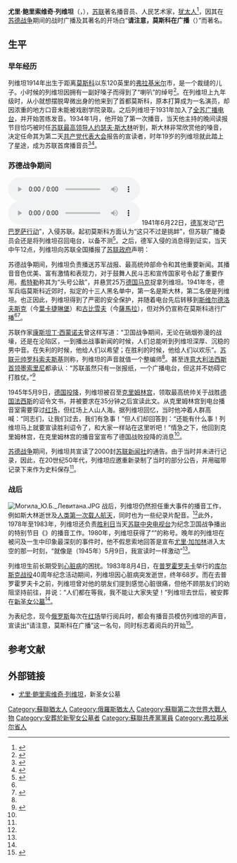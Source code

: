 {{Infobox journalist
| name        = 尤里·鲍里索维奇·列维坦<br>{{lang|ru|Ю́рий Бори́сович Левита́н}}
| image       =RU055-16.jpg
| imagesize   = 250px
| caption     = 2016年俄罗斯发行的邮票，印有列维坦的照片
| birthname   = 
| birth_date  = {{Birth date|1914|10|2}}
| birth_place = [[File:Flag_of_Russia.svg|22px]] [[俄罗斯帝国|俄罗斯帝国]][[弗拉基米尔省|弗拉基米尔省]][[弗拉基米尔_(俄罗斯)|弗拉基米尔]]
| death_date  = {{Death date and age|1983|8|4|1914|10|2}}
| death_place = {{USSR}}[[俄罗斯苏维埃联邦社会主义共和国|俄罗斯]][[别尔哥罗德州|别尔哥罗德州]][[普洛霍羅夫卡|普洛霍羅夫卡]]
| education   = 
| occupation  = 电台[[播音员|播音员]]
| alias       = 
| title       = 
| family      = 
| spouse      = 
| domesticpartner =
| children    = 
| relatives   = 
| ethnic      = 
| religion    = 
| salary      = 
| networth    = 
| credits     = 
| agent       = 
|awards={{{!}} style="background: transparent"
{{!}} {{十月革命勋章}}{{!!}}{{劳动红旗勋章}}{{!!}}{{苏联荣誉勋章}}{{!!}}{{纪念列宁诞辰一百周年奖章}}
{{!}}}
{{{!}} style="background: transparent"
{{!}} {{保卫莫斯科奖章}}{{!!}}{{卫国战争战胜德国奖章}}
{{!}}}
{{{!}} style="background: transparent"
{{!}} {{苏联人民艺术家|1980}} {{苏俄人民艺术家|1973}} {{苏俄功勋艺术家|1959}}
{{!}}}
| URL         = 
}}

'''尤里·鲍里索维奇·列维坦'''（{{lang-ru|Ю́рий Бори́сович Левита́н}}，{{bd|1914年|10月2日|1983年|8月4日}}），[[苏联|苏联]]著名播音员、人民艺术家，[[犹太人|犹太人]]<ref name=Jew>{{cite web|url=http://www.mievr.ru/event.html?id=4&lang=ENG|title=The new exhibition  "The Jews of Moscow" has opened in the Museum|publisher=Museum of the Jewish History in Russia|accessdate=2016-08-10|date=2011-09-20|deadurl=yes|archiveurl=https://web.archive.org/web/20131203002119/http://www.mievr.ru/event.html?id=4&lang=ENG|archivedate=2013-12-03}}</ref>，因其在[[苏德战争|苏德战争]]期间的战时广播及其著名的开场白“'''请注意，莫斯科在广播'''（{{lang-ru|Внимание, говорит Москва!}}）”而著名。

==生平==
===早年经历===
列维坦1914年出生于距离[[莫斯科|莫斯科]]以东120英里的[[弗拉基米尔_(俄罗斯)|弗拉基米尔]]市，是一个裁缝的儿子。小时候的列维坦因拥有一副好嗓子而得到了“喇叭”的绰号<ref name="gc">{{cite web|url=http://www.guancha.cn/WenZhai/2015_05_19_320090.shtml|title=文摘：“莫斯科在广播”——希特勒通缉的“苏联之声”|publisher=观察者|accessdate=2016-08-12|date=2015-05-19|archiveurl=https://web.archive.org/web/20171009094812/http://www.guancha.cn/WenZhai/2015_05_19_320090.shtml|archivedate=2017-10-09|dead-url=no}}</ref>。在列维坦上九年级时，从小就想摆脱卑微出身的他来到了首都莫斯科，原本打算成为一名演员，却因浓重的地方口音未能被戏剧学院录取。之后列维坦于1931年加入了[[全苏广播电台|全苏广播电台]]，并开始苦练发音。1934年1月，他开始了第一次播音，当天他主持的晚间读报节目恰巧被时任[[苏联最高领导人|苏联最高领导人]][[约瑟夫·斯大林|约瑟夫·斯大林]]听到，斯大林非常欣赏他的嗓音，决定任命其为第二天[[全联盟共产党（布尔什维克）第十七次代表大会|共产党代表大会]]报告的宣读者，时年19岁的列维坦就此踏上了星途，成为苏联首席播音员<ref name="tsrus">{{cite web|url=http://tsrus.cn/eshi/2013/11/07/29759.html|title=尤里·列维坦：激怒希特勒的“苏联之声”|publisher=透视俄罗斯|author=乔治·布特查德|accessdate=2015-05-09|date=2013-11-07|archiveurl=https://archive.is/20150509152829/http://tsrus.cn/eshi/2013/11/07/29759.html|archivedate=2015-05-09|deadurl=yes}}</ref><ref name="tsrus2">{{cite web| author =奥尔加·别列尼茨卡娅| title =“战争之音”：记苏联著名播音员列维坦| publisher =透视俄罗斯| date =2015-04-30| url =http://tsrus.cn/lishi/2015/04/30/41481.html| accessdate =2016-08-12| archiveurl =https://archive.is/20160812140340/http://tsrus.cn/lishi/2015/04/30/41481.html| archivedate =2016-08-12| deadurl =yes}}</ref>。

===苏德战争期间===
[[File:Levitan_USSR_attacked.ogg|1941年列维坦播报的德军入侵苏联的消息]]
[[File:Levitan_Germany_surrender.ogg|1945年列维坦播报的德国投降的消息]]
1941年6月22日，[[德军|德军]]发动“[[巴巴罗萨行动|巴巴罗萨行动]]”，入侵苏联。起初莫斯科方面认为“这只不过是挑衅”，但苏联广播委员会还是将列维坦召回电台，以备不测<ref>{{cite web|url=http://news.ifeng.com/history/shijieshi/detail_2010_09/02/2420744_0.shtml|title=苏德交战第一天：莫斯科仍说“不可能有战争”|publisher=凤凰网|agency=中青在线|accessdate=2016-08-12|date=2010-09-02|archiveurl=https://web.archive.org/web/20160927163833/http://news.ifeng.com/history/shijieshi/detail_2010_09/02/2420744_0.shtml|archivedate=2016-09-27|dead-url=no}}</ref>。之后，德军入侵的消息得到证实，当天中午12点，列维坦向苏联全国播报了[[苏联政府|苏联政府]]声明：

{{cquote|请注意，莫斯科在广播！莫斯科在广播！现在播报苏联政府声明。

全体[[苏联人民|苏联公民]]！

今天，6月22日凌晨4时，德国军队不宣而战，对我国多地发动了进攻……
|1941年6月22日，列维坦宣读苏联政府声明}}

苏德战争期间，列维坦负责播送苏军战报、最高统帅部命令和其他重要新闻。其播音音色优美、富有激情和表现力，对于鼓舞人民斗志和宣传国家号令起了重要作用。[[希特勒|希特勒]]称其为“头号公敌”，并悬赏25万[[国家马克|德国马克]]捉拿列维坦。1941年冬，德军兵临莫斯科近郊时，拟定的十三人黑名单中，第一名是斯大林，第二名便是列维坦。也正因此，列维坦得到了严密的安全保护，并随着电台先后转移到[[斯维尔德洛夫斯克|斯维尔德洛夫斯克]]（今[[葉卡捷琳堡|葉卡捷琳堡]]）和[[古比雪夫|古比雪夫]]（今[[薩馬拉|薩馬拉]]），但对外仍宣称在莫斯科进行广播<ref name="tsrus2"/><ref>{{cite web|url=http://news.cntv.cn/2015/05/09/VIDE1431162729606200.shtml|title=纪念反法西斯战争胜利70周年 尤里·列维坦：“莫斯科在广播”|publisher=CNTV|accessdate=2015-05-09|date=2015-05-09|archive-date=2015-05-18|archive-url=https://web.archive.org/web/20150518080002/http://news.cntv.cn/2015/05/09/VIDE1431162729606200.shtml|dead-url=no}}</ref>。

苏联作家[[康斯坦丁·西蒙诺夫|康斯坦丁·西蒙诺夫]]曾这样写道：“卫国战争期间，无论在硝烟弥漫的战壕，还是在沦陷区，一到播出战事新闻的时候，人们总能听到列维坦深厚、沉稳的男中音。在失利的时候，他给人们以希望；在胜利的时候，他给人们以欢乐”。[[苏联元帅|苏联元帅]][[罗科索夫斯基|罗科索夫斯基]]则称，列维坦的声音就值一个整编师<ref name="tsrus"/>。甚至连[[意大利王國_(1861年–1946年)|意大利法西斯]][[Duce|首领]][[墨索里尼|墨索里尼]]都承认：“苏联虽然只有一张报纸，一个广播电台，但这并不妨碍它打胜仗。”<ref>{{cite web|url=http://rb.xxrb.com.cn/html/2015-07/25/content_14274.htm|title=新圣女公墓——俄罗斯人的精神家园|author=常克智|publisher=新乡日报|accessdate=2016-08-12|date=2015-07-25|archiveurl=https://web.archive.org/web/20160927165144/http://rb.xxrb.com.cn/html/2015-07/25/content_14274.htm|archivedate=2016-09-27|dead-url=no}}</ref>

1945年5月9日，[[德国投降|德国投降]]，列维坦被召至[[克里姆林宫|克里姆林宫]]，领取最高统帅关于战胜[[纳粹德国|德国法西斯]]的诏令文书，并被要求在35分钟之后宣读此文。从克里姆林宫到电台播音室需要穿过[[红场|红场]]，但红场上人山人海。据列维坦回忆，当时他冲着人群高喊：“同志们，让我们过去，我们有急事！”但人们却回答到：“还能有什么事！列维坦马上就要宣读胜利诏令了，和大家一样站在这里听吧！”情急之下，他回到克里姆林宫，在克里姆林宫的播音室宣布了德国战败投降的消息<ref name="tsrus2"/>。

[[苏德战争|苏德战争]]期间，列维坦共宣读了2000封[[苏联新闻社|苏联新闻社]]的通告。由于当时并未进行记录，因此，在20世纪50年代，列维坦应邀重新录制了当时的部分公告，并用磁带记录下来作为史料保存<ref name="tsrus2"/>。

===战后===
[[File:Могила_Ю.Б._Левитана.JPG|thumb]]
战后，列维坦仍然担任重大事件的播音工作，例如斯大林逝世及[[东方一号|人类第一次载人航天]]，同时也为一些纪录片配音。<ref name="tsrus"/>此外，1978年至1983年，列维坦还负责[[胜利日_(5月9日)|胜利日]]当天[[苏联中央电视台|苏联中央电视台]]为纪念卫国战争播出的特别节目《{{link-en|默哀一分钟|Minute of Silence}}》的播音工作。1980年，列维坦获得了“{{link-en|人民艺术家|People's Artist of the USSR}}”的称号。晚年的列维坦在被问及一生中印象最深刻的事件时，他不假思索地回答是宣布[[尤里·加加林|尤里·加加林]]进入太空的那一时刻，“就像是（1945年）5月9日，我宣读{{link-en|纳粹德国投降书|German Instrument of Surrender}}时一样激动”<ref name="tsrus2"/>。

列维坦生前长期受到[[心脏病|心脏病]]的困扰。1983年8月4日，在[[普罗霍罗夫卡|普罗霍罗夫卡]]举行的[[库尔斯克战役|库尔斯克战役]]40周年纪念活动期间，列维坦因心脏病突发逝世，终年68岁。而在去普罗霍罗夫卡之前，列维坦曾对他的朋友们提到感觉心脏很痛，但他不顾朋友们的劝阻坚持前往，并说：“人们都在等我，我不能让大家失望！”列维坦去世后，被安葬在[[新圣女公墓|新圣女公墓]]<ref name="tsrus2"/>。

为表纪念，现今[[俄罗斯|俄罗斯]]每次在[[红场|红场]]举行阅兵时，都会有播音员模仿列维坦的声音，宣读出“请注意，莫斯科在广播”这一名句，同时标志着阅兵的开始<ref>{{cite news|title=俄罗斯阅兵背后鲜为人知的历史细节|url=http://military.cnr.cn/kx/20150510/t20150510_518510119_3.html|accessdate=2017-10-09|agency=央视新闻|publisher=央广网|date=2015-05-10|archiveurl=https://web.archive.org/web/20171009100358/http://military.cnr.cn/kx/20150510/t20150510_518510119_3.html|archivedate=2017-10-09|dead-url=no}}</ref>。

==参考文献==
{{reflist}}
{{Commons category|Yuri Levitan}}

==外部链接==
*[http://novodevichye.com/dictorlevitan/ 尤里·鲍里索维奇·列维坦]{{Wayback|url=http://novodevichye.com/dictorlevitan/ |date=20160819063253 }}，新圣女公墓

{{Authority control}}
{{DEFAULTSORT:Levitan, Yuri}}
[[Category:蘇聯猶太人|Category:蘇聯猶太人]]
[[Category:俄羅斯猶太人|Category:俄羅斯猶太人]]
[[Category:蘇聯第二次世界大戰人物|Category:蘇聯第二次世界大戰人物]]
[[Category:安葬於新聖女公墓者|Category:安葬於新聖女公墓者]]
[[Category:蘇聯共產黨黨員|Category:蘇聯共產黨黨員]]
[[Category:弗拉基米尔省人|Category:弗拉基米尔省人]]